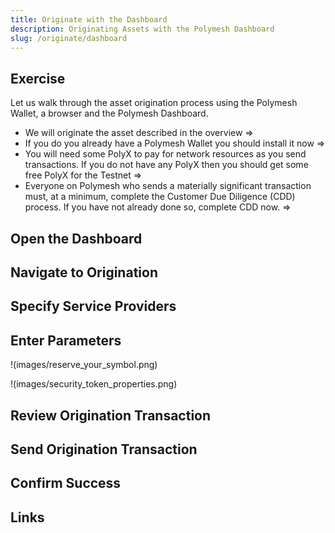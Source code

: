 ```yaml
---
title: Originate with the Dashboard
description: Originating Assets with the Polymesh Dashboard
slug: /originate/dashboard
---
```


## Exercise

Let us walk through the asset origination process using the Polymesh Wallet, a browser and the Polymesh Dashboard. 

- We will originate the asset described in the overview =>
- If you do you already have a Polymesh Wallet you should install it now =>
- You will need some PolyX to pay for network resources as you send transactions. If you do not have any PolyX then you should get some free PolyX for the Testnet =>
- Everyone on Polymesh who sends a materially significant transaction must, at a minimum, complete the Customer Due Diligence (CDD) process. If you have not already done so, complete CDD now. =>

## Open the Dashboard

## Navigate to Origination

## Specify Service Providers

## Enter Parameters

!(images/reserve_your_symbol.png)

!(images/security_token_properties.png)

## Review Origination Transaction

## Send Origination Transaction

## Confirm Success

## Links

